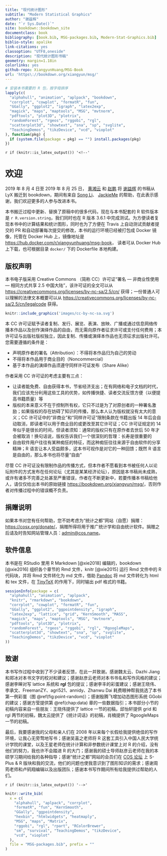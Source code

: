 ```yaml
--- 
title: "现代统计图形"
subtitle: "Modern Statistical Graphics"
author: "谢益辉"
date: "`r Sys.Date()`"
site: bookdown::bookdown_site
documentclass: book
bibliography: [book.bib, MSG-packages.bib, Modern-Stat-Graphics.bib]
biblio-style: apalike
link-citations: yes
classoption: "UTF8,oneside"
description: "现代统计图形书稿"
geometry: margin=1.18in
colorlinks: yes
github-repo: XiangyunHuang/MSG-Book
url: 'https\://bookdown.org/xiangyun/msg/'
---
```


```r
# 安装本书需要的 R 包，按字母排序
lapply(c(
  "alphahull", "animation", "aplpack", "bookdown",
  "corrplot", "cowplot", "formatR", "fun",
  "GGally", "ggplot2", "igraph", "latex2exp",
  "magick", "maps", "maptools", "MSG", "mvtnorm",
  "pdftools", "plot3D", "plotrix",
  "randomForest", "rgeos", "rggobi", "rgl",
  "scatterplot3d", "showtext", "sna", "sp", "svglite",
  "TeachingDemos", "tikzDevice", "vcd", "vioplot"
), function(pkg) {
  if (system.file(package = pkg) == "") install.packages(pkg)
})
```

`r if (knitr::is_latex_output()) '<!--'` 

# 欢迎 {#welcome .unnumbered}

2019 年 8 月 4 日至 2019 年 8 月 25 日， [黄湘云](https://github.com/XiangyunHuang) 和 [赵鹏](https://github.com/pzhaonet) 将 [谢益辉](https://github.com/yihui) 的书稿从 LyX 搬迁到 bookdown，期间有来自 [Song Li](https://github.com/boltomli)、 [JackieMe](https://github.com/JackieMium) 的帮助，在此表示感谢，我们欢迎更多的人参与改进本书。

本书搬迁过程中更新、替换了原稿中的很多代码，现在与本书配套的 R 软件版本是 `r R.version.string`，我们同时也在 R 版本 3.6.1 中完成测试。为方便读者复现本书中的计算结果和统计图形，同时也为了方便在 Travis 上自动测试贡献者提交的 PR 和自动部署每次提交的修改，本书的运行环境已经被打包成 Docker 镜像，托管在 Docker Hub 上，镜像地址是 <https://hub.docker.com/r/xiangyunhuang/msg-book>， 读者可从 Docker Hub 上下载，也可根据目录 `docker/` 下的 Dockerfile 本地构建。


## 版权声明 {#copyright .unnumbered}

本书电子版采用 Creative Commons （简称 CC）许可证“署名 --- 非商业性使用 --- 相同方式共享 2.5 中国大陆”，该许可证的全文可以从 <https://creativecommons.org/licenses/by-nc-sa/2.5/cn/> 获得；一份普通人可以理解的法律文本概要可以从 <https://creativecommons.org/licenses/by-nc-sa/2.5/cn/legalcode> 获得。

```r
knitr::include_graphics('images/cc-by-nc-sa.svg')
```

本 CC 许可证赋予读者复制、发行、展览、表演、放映、广播或通过信息网络传播本作品以及创作演绎作品的自由，而无需向原作者征求许可或支付任何费用；本许可证与出版社版权独立，因此复制、传播或演绎本作品也无须征求出版社许可。您需要遵循的条件是：

- 声明原作者的署名（Attribution）：不得将本作品归为自己的劳动
- 不得将本作品用于商业目的（Noncommercial）
- 基于本作品的演绎作品须遵守同样许可证发布（Share Alike）

作者采用 CC 许可证的考虑主要有三点：

- 让读者能免费、自由获得本书，节省经济支出；在有网络和电子文档的时代，我们应该充分利用这些工具的优势，如传播快捷、读者交流反馈方便（以便提高书籍质量）等
- 版权的本来意义不在于控制所有权，它只不过是为了对原创者的一种署名激励；如果版权的存在妨碍了知识的传播，那么本人认为版权就没有太大的意义；CC 许可证中的“非商业”和“同样许可证”限制条款在书籍出版 14 年后会自动取消，即读者可以用于商业目的或更改至其它许可证；CC 许可证规定的 14 年似乎是很长的时间，但读者须知：通常的版权只有在原作者去世后 50 年才会被取消！换句话说，版权告诉我们一个很深刻的哲理：长寿是很重要的
- 自由软件用户往往有某种痴狂的特征，而这种痴狂往往来源于自由软件的分享精神；R 语言让本人受益颇多，这本书可视作是对它的一种回馈；既然 R 语言是自由的，那么本书也将尽量“自由”

尽管 CC 许可证没有限制作品的传播方式，但本作者不愿看到本书被任何人以论坛附件的方式发布在任何论坛（尤其是某某经济论坛），原因是本书稿尚未成熟，或许有诸多不完善之处甚至严重错误，作者在不断更新中，若要传播本书稿给他人，请仅仅给出本书的原始链接 <https://bookdown.org/xiangyun/msg/>，否则作者对传播过程中的错误概不负责。


## 捐赠说明 {#donate .unnumbered}

如果本书对您有任何帮助，您不妨考虑为“统计之都”网站（自愿）捐赠：<https://cosx.org/donate/>，捐赠所得将用于推广统计学和自由统计软件。捐赠之后请及时告知网站管理人员：[admin@cos.name](mailto:admin@cos.name)。

## 软件信息 {#rsession .unnumbered}

本书是在 RStudio 里用 R Markdown [@xie2018] 编辑的，bookdown [@xie2016] 组织各个章节的 Rmd 文件，knitr [@xie2015] 运行 Rmd 文件中的 R 代码块，并将 Rmd 文件转化为 md 文件，借助 [Pandoc](https://pandoc.org/) 将 md 文件转化为 html 和 tex 文件，在 [TinyTeX](https://yihui.name/tinytex/) 的作用下，同时输出 pdf 格式的书籍。

```r
sessionInfo(package = c(
  "alphahull", "animation", "aplpack", 
  "knitr", "rmarkdown", "bookdown",
  "corrplot", "cowplot", "formatR", "fun",
  "GGally", "ggplot2", "ggpointdensity", "igraph", 
  "latex2exp", "lattice", "grid", "KernSmooth", "MASS",
  "magick", "maps", "maptools", "MSG", "mvtnorm",
  "pdftools", "plot3D", "plotrix",
  "randomForest", "rgeos", "rggobi", "rgl", "RgoogleMaps",
  "scatterplot3d", "showtext", "sna", "sp", "svglite",
  "TeachingDemos", "tikzDevice", "vcd", "vioplot"
))
```


## 致谢 {#acknowledgement .unnumbered}

本书写作过程中收到了不少读者反馈，在此一并致谢。感谢魏太云、Dazhi Jiang 和郑冰对本书文字的校对和建议；感谢赵彦云老师对本书书名和写作风格的建议；感谢李皞对写 lattice 系统和 **rgl** 包的提议；感谢李丰的彩蛋建议；感谢王晓伟、李承文、FreemanZY、agri521、annidy、Zhanwu Dai 耗费眼神帮我挑选了本书第一例彩蛋（图 \@ref(fig:point-random)）；感谢殷腾飞增加动态图形系统 GGobi 的建议；感谢方莹提供第 \@ref(chap:data) 章的一些数据指引；本书部分小节的初稿内容来自一些朋友：王晓伟提供了 lattice 一节的初稿，邱怡轩提供 grid 和 rgl 两节的初稿，魏太云提供了《统计词话》的初稿，肖楠提供了 RgoogleMaps 一节的初稿。

最后，我要感谢我的父母和亲人们在 2008 年以来每个长假给我提供绝佳的写作环境，让我心无旁骛地写书；感谢吴喜之老师将 R 这套工具引入中国人民大学统计学院的课堂，以及王星老师在统计计算和非参数统计课堂上对 R 的介绍，没有他们的努力，我也许不会踏进 R 的大门；感谢我的硕士导师赵彦云老师在我的本硕学习期间给我的各种指导；感谢“统计之都”网站的会员们在 [COS 论坛](https://d.cosx.org/) 上 S-Plus
\& R 版块和我的交流，他们的问题也使我意识到了图形知识的需求；感谢周筠老师和卢鸫翔编辑以及出版团队；感谢本书写作期间所有给我提供过帮助的人们。

`r if (knitr::is_latex_output()) '-->'`

```r
knitr::write_bib(
  x = c(
    "alphahull", "aplpack", "corrplot",
    "formatR", "fun", "KernSmooth",
    "GGally", "ggpointdensity",
    "hexbin", "htmlwidgets", "heatmaply",
    "MSG", "maps", "Matrix",
    "rggobi", "rgl", "rpart", "RColorBrewer",
    "sm", "survival", "TeachingDemos", "tikzDevice",
    "vcd", "vioplot"
  ),
  file = "MSG-packages.bib", prefix = ""
)
```
